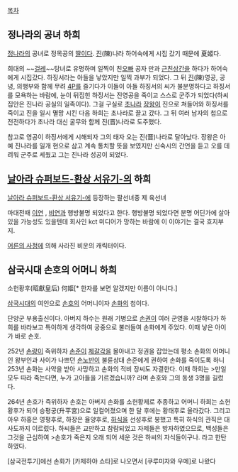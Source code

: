[[목차]]
== 정나라의 공녀 하희 ==
[[정]]나라의 공녀로 정목공의 [[딸]]이다. [[진]](陳)나라 하어숙에게 시집 갔기 때문에 夏姬다.

희대의 ~~[[걸레]]~~탕녀로 유명하며 일찍이 친[[오빠]] 공자 만과 [[근친상간]]을 하다가 하어숙에게 시집갔다. 하징서라는 아들을 낳았지만 일찍 과부가 되었다. 그 뒤 [[진]](陳)영공, 공녕, 의행부와 함께 무려 [[3P|4P]]를 즐기다가 이들이 아들 하징서의 씨가 불분명하다고 하징서를 모욕하는 바람에, 눈이 뒤집힌 하징서는 진영공을 죽이고 스스로 군주가 되었다(하씨 집안은 진나라 공실의 일족이다). 그걸 구실로 [[초]]나라 [[장왕]]이 진으로 쳐들어와 하징서를 죽이고 진을 일시 멸망 시킨 다음 하희는 초나라로 끌고 갔다. 그 뒤 여러 남자의 첩으로 전전하다가 초나라 대신 굴무와 함께 진(晋)나라로 도주했다.

참고로 영공이 하징서에게 시해되자 그의 태자 오는 진(晋)나라로 달아났다. 장왕은 아예 진나라를 일개 현으로 삼고 계속 통치할 뜻을 보였지만 신숙시의 간언을 듣고 오를 데려워 군주로 세웠고 그는 진나라 성공이 되었다.

== [[날아라 슈퍼보드-환상 서유기-]]의 하희 ==
[[날아라 슈퍼보드-환상 서유기-]]에 등장하는 팔선녀중 제 육선녀

마대전때 [[이연]] , [[비연]]과 행방불명 되었다고 한다. 행방불명 되었다면 분명 어딘가에 살아있을 가능성도 있을텐데 회사인 kct 미디어가 망하는 바람에 이 이야기는 결국 흐지부지.

[[어른의 사정]]에 의해 사라진 비운의 캐릭터이다.
== 삼국시대 손호의 어머니 하희 ==
소헌황후(昭獻皇后) 何姬[* 한자를 보면 알겠지만 이름이 아니다.]

[[삼국시대]]의 여인으로 [[손호]]의 어머니이자 [[손화]]의 첩이다. 

단양군 부용출신이다. 아버지 하수는 원래 기병으로 [[손권]]이 여러 군영을 시찰하다가 하희를 바라보고 특이하게 생각하여 궁중으로 불러들여 손화에게 주었다. 이때 낳은 아이가 바로 손호.

252년 [[손량]]이 즉위하자 [[손준]]이 [[제갈각]]을 몰아내고 정권을 잡았는데 평소 손화의 어머니인 왕부인과 사이가 나쁘던 [[손노반]]이 불륜상대 손준에게 권하여 손화를 죽이도록 하니 253년 손화는 사약을 받아 사망하고 손화의 적비 장씨도 자결한다. 이때 하희는 
>만일 모두 따라 죽는다면, 누가 고아들을 기르겠습니까?
라며 손호와 그의 동생 3명을 길렀다.

264년 손호가 즉위하자 손호는 아버지 손화를 소헌황제로 추종하고 어머니 하희는 소헌황후가 되어 승평궁(升平宮)으로 일컬어졌으며 한 달 후에는 황태후로 올라갔다. 그리고 아우 하홍은 영평후로, 하장은 율양후로, [[하식]]을 선성후로 봉했고 특히 하식의 관직은 대사도까지 이르렀다. 하씨들은 교만하고 참람되었고 자제들은 방자하였으므로, 백성들은 그것을 근심하여
>손호가 죽은지 오래 되어 세운 것은 하씨의 자식들이구나.
라고 한탄하였다.

[삼국전투기]에선 손화가 [카제하야 쇼타]로 나오면서 [쿠루미자와 우메]로 나왔다
